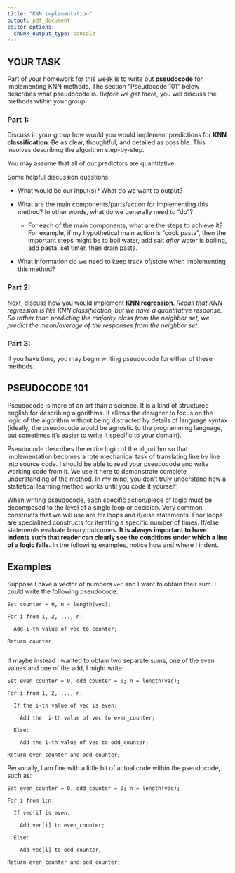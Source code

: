 ```yaml
---
title: "KNN implementation"
output: pdf_document
editor_options: 
  chunk_output_type: console
---
```


## YOUR TASK

Part of your homework for this week is to write out **pseudocode** for implementing KNN methods. The section "Pseudocode 101" below describes what pseudocode is. *Before we get there*, you will discuss the methods wtihin your group. 

### Part 1: 

Discuss in your group how would you would implement predictions for **KNN classification**. Be as clear, thoughtful, and detailed as possible. This involves describing the algorithm step-by-step. 

You may assume that all of our predictors are quantitative.

Some helpful discussion questions:

  - What would be our input(s)? What do we want to output?

  - What are the main components/parts/action for implementing this method? In other words, what do we generally need to "do"?
  
    - For each of the main components, what are the steps to achieve it? For example, if my hypothetical main action is "cook pasta", then the important steps might be to boil water, add salt *after* water is boiling, add pasta, set timer, then drain pasta. 
  
  - What information do we need to keep track of/store when implementing this method?
  
### Part 2:

Next, discuss how you would implement **KNN regression**.  *Recall that KNN regression is like KNN classification, but we have a quantitative response. So rather than predicting the majority class from the neighbor set, we predict the mean/average of the responses from the neighbor set*.

### Part 3:

If you have time, you may begin writing pseudocode for either of these methods.

\clearpage

## PSEUDOCODE 101

Pseudocode is more of an art than a science. It is a kind of structured english for describing algorithms. It allows the designer to focus on the logic of the algorithm without being distracted by details of language syntax (ideally, the pseudocode would be agnostic to the programming language, but sometimes it's easier to write it specific to your domain). 

Pseudocode describes the entire logic of the algorithm so that implementation becomes a rote mechanical task of translating line by line into source code. I should be able to read your pseudocode and write working code from it. We use it here to demonstrate complete understanding of the method. In my mind, you don't truly understand how a statistical learning method works until you code it yourself!

When writing pseudocode, each specific action/piece of logic must be decomposed to the level of a single loop or decision. Very common constructs that we will use are for loops and if/else statements. Foor loops are specialized constructs for iterating a specific number of times. If/else statements evaluate binary outcomes. **It is always important to have indents such that reader can clearly see the conditions under which a line of a logic falls.** In the following examples, notice how and where I indent.

## Examples

Suppose I have a vector of numbers `vec` and I want to obtain their sum. I could write the following pseudocode:

    Set counter = 0, n = length(vec);
    
    For i from 1, 2, ..., n:
      
      Add i-th value of vec to counter;
    
    Return counter;
      
If maybe instead I wanted to obtain two separate sums, one of the even values and one of the add, I might write:

    Set even_counter = 0, odd_counter = 0; n = length(vec);
    
    For i from 1, 2, ..., n:
    
      If the i-th value of vec is even:
        
        Add the  i-th value of vec to even_counter;
      
      Else:
      
        Add the i-th value of vec to odd_counter;
    
    Return even_counter and odd_counter;

Personally, I am fine with a little bit of actual code within the pseudocode, such as:

    Set even_counter = 0, odd_counter = 0; n = length(vec);
    
    For i from 1:n:
    
      If vec[i] is even:
        
        Add vec[i] to even_counter;
      
      Else:
      
        Add vec[i] to odd_counter;
    
    Return even_counter and odd_counter;







